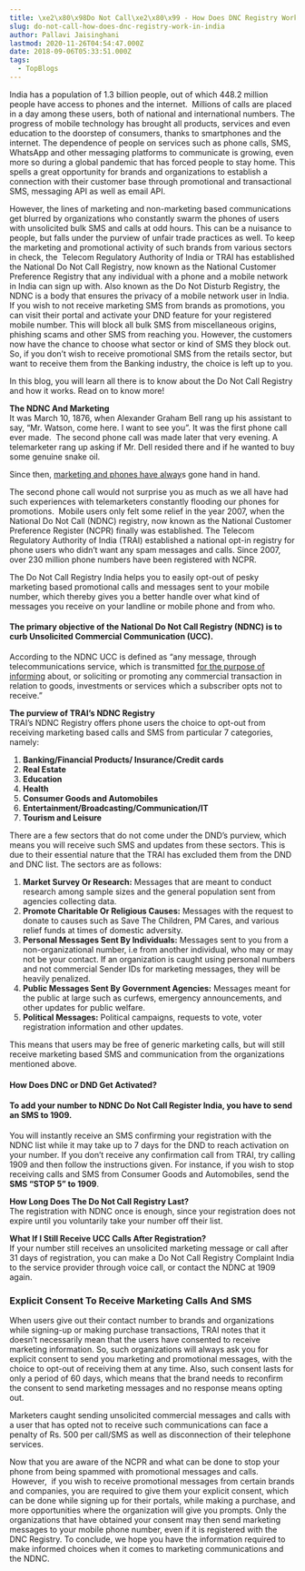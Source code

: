 ```yaml
---
title: \xe2\x80\x98Do Not Call\xe2\x80\x99 - How Does DNC Registry Work In India?
slug: do-not-call-how-does-dnc-registry-work-in-india
author: Pallavi Jaisinghani
lastmod: 2020-11-26T04:54:47.000Z
date: 2018-09-06T05:33:51.000Z
tags:
  - TopBlogs
---
```


India has a population of 1.3 billion people, out of which 448.2 million people have access to phones and the internet.  Millions of calls are placed in a day among these users, both of national and international numbers. The progress of mobile technology has brought all products, services and even education to the doorstep of consumers, thanks to smartphones and the internet. The dependence of people on services such as phone calls, SMS, WhatsApp and other messaging platforms to communicate is growing, even more so during a global pandemic that has forced people to stay home. This spells a great opportunity for brands and organizations to establish a connection with their customer base through promotional and transactional SMS, messaging API as well as email API.  


However, the lines of marketing and non-marketing based communications get blurred by organizations who constantly swarm the phones of users with unsolicited bulk SMS and calls at odd hours. This can be a nuisance to people, but falls under the purview of unfair trade practices as well. To keep the marketing and promotional activity of such brands from various sectors in check, the  Telecom Regulatory Authority of India or TRAI has established the National Do Not Call Registry, now known as the National Customer Preference Registry that any individual with a phone and a mobile network in India can sign up with. Also known as the Do Not Disturb Registry, the NDNC is a body that ensures the privacy of a mobile network user in India. If you wish to not receive marketing SMS from brands as promotions, you can visit their portal and activate your DND feature for your registered mobile number. This will block all bulk SMS from miscellaneous origins, phishing scams and other SMS from reaching you. However, the customers now have the chance to choose what sector or kind of SMS they block out. So, if you don’t wish to receive promotional SMS from the retails sector, but want to receive them from the Banking industry, the choice is left up to you.   


In this blog, you will learn all there is to know about the Do Not Call Registry and how it works. Read on to know more!  


**The NDNC And Marketing**  
It was March 10, 1876, when Alexander Graham Bell rang up his assistant to say, “Mr. Watson, come here. I want to see you”. It was the first phone call ever made.  The second phone call was made later that very evening. A telemarketer rang up asking if Mr. Dell resided there and if he wanted to buy some genuine snake oil.  


Since then, [marketing and phones have alway](https://msg91.com/phone/?utm_source=blog&utm_medium=int&utm_campaign=dnc)s gone hand in hand.  


The second phone call would not surprise you as much as we all have had such experiences with telemarketers constantly flooding our phones for promotions.  Mobile users only felt some relief in the year 2007, when the National Do Not Call (NDNC) registry, now known as the National Customer Preference Register (NCPR) finally was established. The Telecom Regulatory Authority of India (TRAI) established a national opt-in registry for phone users who didn’t want any spam messages and calls. Since 2007, over 230 million phone numbers have been registered with NCPR.

The Do Not Call Registry India helps you to easily opt-out of pesky marketing based promotional calls and messages sent to your mobile number, which thereby gives you a better handle over what kind of messages you receive on your landline or mobile phone and from who.

#### The primary objective of the National Do Not Call Registry (NDNC) is to curb Unsolicited Commercial Communication (UCC).

According to the NDNC UCC is defined as “any message, through telecommunications service, which is transmitted [for the purpose of informing](https://msg91.com/transactional-sms/?utm_source=blog&utm_medium=int&utm_campaign=dnc) about, or soliciting or promoting any commercial transaction in relation to goods, investments or services which a subscriber opts not to receive.”  


**The purview of TRAI’s NDNC Registry**  
TRAI’s NDNC Registry offers phone users the choice to opt-out from receiving marketing based calls and SMS from particular 7 categories, namely:  


1. ****Banking/Financial Products/ Insurance/Credit cards****
2. ****Real Estate****
3. ****Education****
4. ****Health****
5. ****Consumer Goods and Automobiles****
6. ****Entertainment/Broadcasting/Communication/IT****
7. ****Tourism and Leisure****

There are a few sectors that do not come under the DND’s purview, which means you will receive such SMS and updates from these sectors. This is due to their essential nature that the TRAI has excluded them from the DND and DNC list. The sectors are as follows:  


1. ******Market Survey Or Research:****** Messages that are meant to conduct research among sample sizes and the general population sent from agencies collecting data.
2. ******Promote Charitable Or Religious Causes:****** Messages with the request to donate to causes such as Save The Children, PM Cares, and various relief funds at times of domestic adversity.
3. ******Personal Messages Sent By Individuals:****** Messages sent to you from a non-organizational number, i.e from another individual, who may or may not be your contact. If an organization is caught using personal numbers and not commercial Sender IDs for marketing messages, they will be heavily penalized.
4. ******Public Messages Sent By Government Agencies:****** Messages meant for the public at large such as curfews, emergency announcements, and other updates for public welfare.
5. ******Political Messages:****** Political campaigns, requests to vote, voter registration information and other updates.

This means that users may be free of generic marketing calls, but will still receive marketing based SMS and communication from the organizations mentioned above.

#### **How Does DNC or DND Get Activated?**

#### To add your number to NDNC Do Not Call Register India, you have to send an SMS to 1909.

You will instantly receive an SMS confirming your registration with the NDNC list while it may take up to 7 days for the DND to reach activation on your number. If you don’t receive any confirmation call from TRAI, try calling 1909 and then follow the instructions given. For instance, if you wish to stop receiving calls and SMS from Consumer Goods and Automobiles, send the **SMS “STOP 5” to 1909**.  


**How Long Does The Do Not Call Registry Last?**  
The registration with NDNC once is enough, since your registration does not expire until you voluntarily take your number off their list.  


**What If I Still Receive UCC Calls After Registration?**  
If your number still receives an unsolicited marketing message or call after 31 days of registration, you can make a Do Not Call Registry Complaint India to the service provider through voice call, or contact the NDNC at 1909 again.

### **Explicit Consent To Receive Marketing Calls And SMS**

When users give out their contact number to brands and organizations while signing-up or making purchase transactions, TRAI notes that it doesn’t necessarily mean that the users have consented to receive marketing information. So, such organizations will always ask you for explicit consent to send you marketing and promotional messages, with the choice to opt-out of receiving them at any time. Also, such consent lasts for only a period of 60 days, which means that the brand needs to reconfirm the consent to send marketing messages and no response means opting out.

Marketers caught sending unsolicited commercial messages and calls with a user that has opted not to receive such communications can face a penalty of Rs. 500 per call/SMS as well as disconnection of their telephone services.  


Now that you are aware of the NCPR and what can be done to stop your phone from being spammed with promotional messages and calls.  However,  if you wish to receive promotional messages from certain brands and companies, you are required to give them your explicit consent, which can be done while signing up for their portals, while making a purchase, and more opportunities where the organization will give you prompts. Only the organizations that have obtained your consent may then send marketing messages to your mobile phone number, even if it is registered with the DNC Registry. To conclude, we hope you have the information required to make informed choices when it comes to marketing communications and the NDNC.

